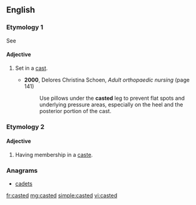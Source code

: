 ==English==

===Etymology 1===
See {{term|cast#Etymology|cast}}

====Adjective====
{{en-adj|-}}

# {{medicine}} Set in a [[cast]].
#* '''2000''', Delores Christina Schoen, ''Adult orthopaedic nursing'' (page 141)
#*: Use pillows under the '''casted''' leg to prevent flat spots and underlying pressure areas, especially on the heel and the posterior portion of the cast.

===Etymology 2===
{{suffix|caste|ed}}

====Adjective====
{{en-adj|-}}

# Having membership in a [[caste]].

===Anagrams===
* [[cadets#English|cadets]]

[[fr:casted]]
[[mg:casted]]
[[simple:casted]]
[[vi:casted]]